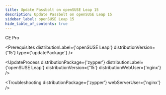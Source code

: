 ```yaml
---
title: Update Passbolt on openSUSE Leap 15
description: Update Passbolt on openSUSE Leap 15
sidebar_label: openSUSE Leap 15
hide_table_of_contents: true
---
```



<div style={{display: "flex", gap: "1rem"}}>
  <Chips link="https://www.passbolt.com/ce/opensuse" isUnderMainTitle={true}>CE</Chips>
  <Chips link="https://www.passbolt.com/pricing/pro" isUnderMainTitle={true}>Pro</Chips>
</div>

<Prerequisites
  distributionLabel={'openSUSE Leap'}
  distributionVersion={'15'}
  type={'updatePackage'}
/>

<UpdateProcess
  distributionPackage={'zypper'}
  distributionLabel={'openSUSE Leap'}
  distributionVersion={'15'}
  distributionWebUser={'nginx'}
/>

<Troubleshooting distributionPackage={'zypper'} webServerUser={'nginx'} />

<InCaseOfIssues />

